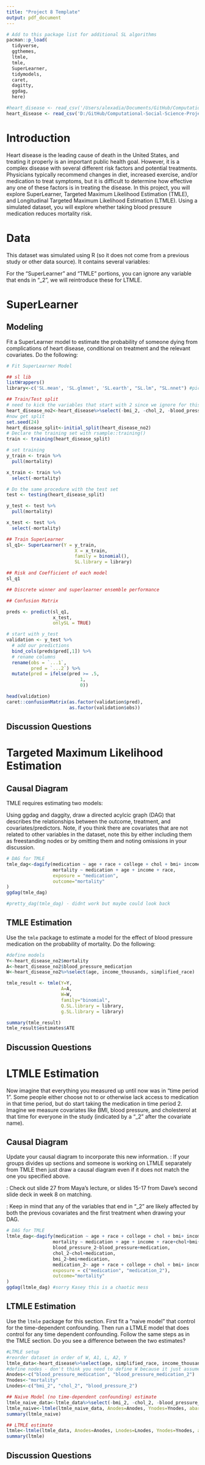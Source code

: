 ```yaml
---
title: "Project 8 Template"
output: pdf_document
---
```


```r
# Add to this package list for additional SL algorithms
pacman::p_load(
  tidyverse,
  ggthemes,
  ltmle,
  tmle,
  SuperLearner,
  tidymodels,
  caret,
  dagitty,
  ggdag,
  here)

#heart_disease <- read_csv('/Users/alexadia/Documents/GitHub/Computational-Social-Science-Projects/Project 8/heart_disease_tmle.csv')
heart_disease <- read_csv('D:/GitHub/Computational-Social-Science-Projects/Project 8/heart_disease_tmle.csv') #windows

```

# Introduction

Heart disease is the leading cause of death in the United States, and treating it properly is an important public health goal. However, it is a complex disease with several different risk factors and potential treatments. Physicians typically recommend changes in diet, increased exercise, and/or medication to treat symptoms, but it is difficult to determine how effective any one of these factors is in treating the disease. In this project, you will explore SuperLearner, Targeted Maximum Likelihood Estimation (TMLE), and Longitudinal Targeted Maximum Likelihood Estimation (LTMLE). Using a simulated dataset, you will explore whether taking blood pressure medication reduces mortality risk.

# Data

This dataset was simulated using R (so it does not come from a previous study or other data source). It contains several variables:

```{=tex}
\begin{itemize}
    \item \textbf{blood\_pressure\_medication}: Treatment indicator for whether the individual took blood pressure medication (0 for control, 1 for treatment)
    \item \textbf{mortality}: Outcome indicator for whether the individual passed away from complications of heart disease (0 for no, 1 for yes)
    \item \textbf{age}: Age at time 1
    \item \textbf{sex\_at\_birth}: Sex assigned at birth (0 female, 1 male)
    \item \textbf{simplified\_race}: Simplified racial category. (1: White/Caucasian, 2: Black/African American, 3: Latinx, 4: Asian American, \newline 5: Mixed Race/Other)
    \item \textbf{income\_thousands}: Household income in thousands of dollars
    \item \textbf{college\_educ}: Indicator for college education (0 for no, 1 for yes)
    \item \textbf{bmi}: Body mass index (BMI)
    \item \textbf{chol}: Cholesterol level
    \item \textbf{blood\_pressure}: Systolic blood pressure 
    \item \textbf{bmi\_2}: BMI measured at time 2
    \item \textbf{chol\_2}: Cholesterol measured at time 2
    \item \textbf{blood\_pressure\_2}: BP measured at time 2
    \item \textbf{blood\_pressure\_medication\_2}: Whether the person took treatment at time period 2 
\end{itemize}
```
For the "SuperLearner" and "TMLE" portions, you can ignore any variable that ends in "\_2", we will reintroduce these for LTMLE.

# SuperLearner

## Modeling

Fit a SuperLearner model to estimate the probability of someone dying from complications of heart disease, conditional on treatment and the relevant covariates. Do the following:

```{=tex}
\begin{enumerate}
    \item Choose a library of at least 5 machine learning algorithms to evaluate. \textbf{Note}: We did not cover how to hyperparameter tune constituent algorithms within SuperLearner in lab, but you are free to do so if you like (though not required to for this exercise). 
    \item Split your data into train and test sets.
    \item Train SuperLearner
    \item Report the risk and coefficient associated with each model, and the performance of the discrete winner and SuperLearner ensemble
    \item Create a confusion matrix and report your overall accuracy, recall, and precision
\end{enumerate}
```
```r
# Fit SuperLearner Model

## sl lib
listWrappers()
library<-c('SL.mean', 'SL.glmnet', 'SL.earth', "SL.lm", "SL.nnet") #picked these arbitrarily

## Train/Test split
# need to kick the variables that start with 2 since we ignore for this section
heart_disease_no2<-heart_disease%>%select(-bmi_2, -chol_2, -blood_pressure_2, -blood_pressure_medication_2)
#now get split
set.seed(24)
heart_disease_split<-initial_split(heart_disease_no2)
# Declare the training set with rsample::training()
train <- training(heart_disease_split)

# set training
y_train <- train %>% 
  pull(mortality) 

x_train <- train %>%
  select(-mortality)

# Do the same procedure with the test set
test <- testing(heart_disease_split)

y_test <- test %>%
  pull(mortality)

x_test <- test %>%
  select(-mortality)

## Train SuperLearner
sl_q1<- SuperLearner(Y = y_train,
                         X = x_train,
                         family = binomial(),
                         SL.library = library)

## Risk and Coefficient of each model
sl_q1

## Discrete winner and superlearner ensemble performance

## Confusion Matrix

preds <- predict(sl_q1,
                 x_test,
                 onlySL = TRUE)

# start with y_test
validation <- y_test %>%
  # add our predictions
  bind_cols(preds$pred[,1]) %>%
  # rename columns
  rename(obs = `...1`,
         pred = `...2`) %>%
  mutate(pred = ifelse(pred >= .5, 
                           1,
                           0))

head(validation)
caret::confusionMatrix(as.factor(validation$pred),
                       as.factor(validation$obs))
```

## Discussion Questions

```{=tex}
\begin{enumerate}
    \item Why should we, in general, prefer the SuperLearner ensemble to the discrete winner in cross-validation? Or in other words, what is the advantage of "blending" algorithms together and giving them each weights, rather than just using the single best algorithm (with best being defined as minimizing risk)?
    \item Answer: SuperLearner allows us to avoid the challenge of having to pick a single "best" algorithm by using a suite of them to get to the best estimate - even if there is a clear, dominant and best algorithm, if it is included in the SuperLearner, then that algorithm dominates and you get the same results as if you had used that "best" algorithm alone (assuming a sufficiently large sample). 
\end{enumerate}
```
# Targeted Maximum Likelihood Estimation

## Causal Diagram

TMLE requires estimating two models:

```{=tex}
\begin{enumerate}
    \item The outcome model, or the relationship between the outcome and the treatment/predictors, $P(Y|(A,W)$.
    \item The propensity score model, or the relationship between assignment to treatment and predictors $P(A|W)$
\end{enumerate}
```
Using ggdag and daggity, draw a directed acylcic graph (DAG) that describes the relationships between the outcome, treatment, and covariates/predictors. Note, if you think there are covariates that are not related to other variables in the dataset, note this by either including them as freestanding nodes or by omitting them and noting omissions in your discussion.

```r
# DAG for TMLE
tmle_dag<-dagify(medication ~ age + race + college + chol + bmi+ income + sex + blood_pressure, 
                 mortality ~ medication + age + income + race,
                 exposure = "medication",
                 outcome="mortality"
)
ggdag(tmle_dag)

#pretty_dag(tmle_dag) - didnt work but maybe could look back
```

## TMLE Estimation

Use the `tmle` package to estimate a model for the effect of blood pressure medication on the probability of mortality. Do the following:

```{=tex}
\begin{enumerate}
    \item Use the same SuperLearner library you defined earlier
    \item Use the same outcome model and propensity score model that you specified in the DAG above. If in your DAG you concluded that it is not possible to make a causal inference from this dataset, specify a simpler model and note your assumptions for this step.
    \item Report the average treatment effect and any other relevant statistics
\end{enumerate}
```

```r
#define models
Y<-heart_disease_no2$mortality
A<-heart_disease_no2$blood_pressure_medication
W<-heart_disease_no2%>%select(age, income_thousands, simplified_race)

tmle_result <- tmle(Y=Y,
                    A=A,
                    W=W,
                    family="binomial",
                    Q.SL.library = library,
                    g.SL.library = library)

summary(tmle_result)
tmle_result$estimates$ATE
```
## Discussion Questions

```{=tex}
\begin{enumerate}
    \item What is a "double robust" estimator? Why does it provide a guarantee of consistency if either the outcome model or propensity score model is correctly specified? Or in other words, why does mispecifying one of the models not break the analysis? \textbf{Hint}: When answering this question, think about how your introductory statistics courses emphasized using theory to determine the correct outcome model, and in this course how we explored the benefits of matching.
        \item Answer: A doubly robust estimator combines two approaches to estimating the causal model, which is helpful in avoiding the consequences of model misspecification using a single approach. With the doubly robust estimator, even if one approach is misspecified, we can get a consistent estimator of the effect as the estimator will upweight the outputs of the correctly specified approach. If there is no misspecification, our estimator is as efficient as just using the single (correct approach. 
\end{enumerate}
```
# LTMLE Estimation

Now imagine that everything you measured up until now was in "time period 1". Some people either choose not to or otherwise lack access to medication in that time period, but do start taking the medication in time period 2. Imagine we measure covariates like BMI, blood pressure, and cholesterol at that time for everyone in the study (indicated by a "\_2" after the covariate name).

## Causal Diagram

Update your causal diagram to incorporate this new information. \textbf{Note}: If your groups divides up sections and someone is working on LTMLE separately from TMLE then just draw a causal diagram even if it does not match the one you specified above.

\textbf{Hint}: Check out slide 27 from Maya's lecture, or slides 15-17 from Dave's second slide deck in week 8 on matching.

\textbf{Hint}: Keep in mind that any of the variables that end in "\_2" are likely affected by both the previous covariates and the first treatment when drawing your DAG.

```r
# DAG for TMLE
ltmle_dag<-dagify(medication ~ age + race + college + chol + bmi+ income + sex + blood_pressure, 
                 mortality ~ medication + age + income + race+chol+bmi+blood_pressure+blood_pressure_2+chol_2+bmi_2+medication_2,
                 blood_pressure_2~blood_pressure+medication,
                 chol_2~chol+medication,
                 bmi_2~bmi+medication,
                 medication_2~ age + race + college + chol + bmi+ income + sex + blood_pressure+blood_pressure_2+chol_2+bmi_2+medication,
                 exposure = c("medication", "medication_2"),
                 outcome="mortality"
)
ggdag(ltmle_dag) #sorry Kasey this is a chaotic mess

```


## LTMLE Estimation

Use the `ltmle` package for this section. First fit a "naive model" that \textbf{does not} control for the time-dependent confounding. Then run a LTMLE model that does control for any time dependent confounding. Follow the same steps as in the TMLE section. Do you see a difference between the two estimates?

```r
#LTMLE setup
#reorder dataset in order of W, A1, L, A2, Y
ltmle_data<-heart_disease%>%select(age, simplified_race, income_thousands, chol, bmi, blood_pressure, blood_pressure_medication, bmi_2, chol_2, blood_pressure_2, blood_pressure_medication_2, mortality)
#define nodes - don't think you need to define W because it just assumes whatever is to the left of A1 is W
Anodes<-c("blood_pressure_medication", "blood_pressure_medication_2")
Ynodes<-"mortality"
Lnodes<-c("bmi_2", "chol_2", "blood_pressure_2")

## Naive Model (no time-dependent confounding) estimate
ltmle_naive_data<-ltmle_data%>%select(-bmi_2, -chol_2, -blood_pressure_2)
ltmle_naive<-ltmle(ltmle_naive_data, Anodes=Anodes, Ynodes=Ynodes, abar=c(1, 1), SL.library=library)
summary(ltmle_naive)

## LTMLE estimate
ltmle<-ltmle(ltmle_data, Anodes=Anodes, Lnodes=Lnodes, Ynodes=Ynodes, abar=c(1, 1), SL.library = library)
summary(ltmle)
```

## Discussion Questions

```{=tex}
\begin{enumerate}
    \item What sorts of time-dependent confounding should we be especially worried about? For instance, would we be concerned about a running variable for age the same way we might be concerned about blood pressure measured at two different times?
    \item Answer: We should be most worried about confounders who can experience rapid changes over the given time period of measurement in a way that may impact the exposure-outcome relationship. In the example given, becoming incremently older is unlikely to be very impactful unless a patient is at the Medicare cutoff (i.e., is about to become 65); however, blood pressure can change rapidly over time if, for example, heart failure or a myocardial infarction is approaching, making it more important to address time-dependent confounding. Ultimately, drawing the DAG and making your assumptions about the relationship clear is most important.
\end{enumerate}
```
